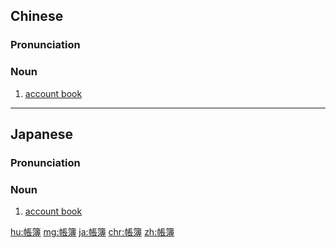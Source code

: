 {{also|帐簿}}
==Chinese==
{{zh-forms|s=帐簿}}

===Pronunciation===
{{zh-pron
|m=zhàngbù
|c=zoeng3 bou2
|cat=n
}}

===Noun===
{{zh-noun}}

# [[account book]] {{gloss|a book in which accounts are kept}}

----

==Japanese==
{{ja-kanjitab|ちょう|ぼ|yomi=o}}

===Pronunciation===
{{ja-pron|ちょうぼ|y=o}}

===Noun===
{{ja-noun|ちょうぼ}}

# [[account book]] {{gloss|a book in which accounts are kept}}

[[hu:帳簿]]
[[mg:帳簿]]
[[ja:帳簿]]
[[chr:帳簿]]
[[zh:帳簿]]